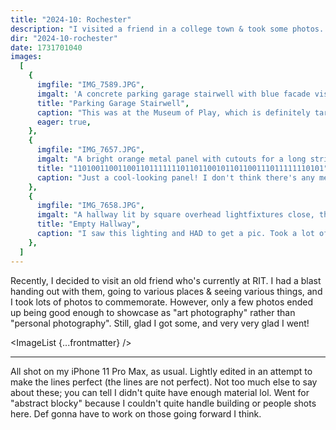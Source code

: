 ```yaml
---
title: "2024-10: Rochester"
description: "I visited a friend in a college town & took some photos. Only a few came out well enough to be showcased, however."
dir: "2024-10-rochester"
date: 1731701040
images:
  [
    {
      imgfile: "IMG_7589.JPG",
      imgalt: 'A concrete parking garage stairwell with blue facade visible in the background, and an orange sign reading "North Stair 4", illuminated by soft orange-white light.',
      title: "Parking Garage Stairwell",
      caption: "This was at the Museum of Play, which is definitely targetted towards a younger audience, but we had fun there anyways, playing their DDR & pinball machines.",
      eager: true,
    },
    {
      imgfile: "IMG_7657.JPG",
      imgalt: "A bright orange metal panel with cutouts for a long string of 1s and 0s is illuminated from the side by an afternoon sun, diagonal shadows cast by window supports.",
      title: "11010011001100110111111101101100101101100111011111110101",
      caption: "Just a cool-looking panel! I don't think there's any meaning to the sequence of numbers, haven't checked tho",
    },
    {
      imgfile: "IMG_7658.JPG",
      imgalt: "A hallway lit by square overhead lightfixtures close, then natural sunlight through green/cyan-tinted glass further on. A rectangular motif is present throughout.",
      title: "Empty Hallway",
      caption: "I saw this lighting and HAD to get a pic. Took a lot of fiddling with the shutter speed/exposure on my phone to get it to come out like this. Also had to want for it to be empty, people kept coming <em>juuust</em> as I thought I had the shot. Got there in the end :)",
    },
  ]
---
```



Recently, I decided to visit an old friend who's currently at RIT. I had a blast handing out with them, going to various places & seeing various things, and I took lots of photos to commemorate. However, only a few photos ended up being good enough to showcase as "art photography" rather than "personal photography". Still, glad I got some, and very very glad I went!

<ImageList {...frontmatter} />
<hr />

All shot on my iPhone 11 Pro Max, as usual. Lightly edited in an attempt to make the lines perfect (the lines are not perfect). Not too much else to say about these; you can tell I didn't quite have enough material lol. Went for "abstract blocky" because I couldn't quite handle building or people shots here. Def gonna have to work on those going forward I think.
